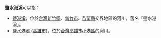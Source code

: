 '''鹽水港溪'''可以指：
* [[鹽港溪|鹽港溪]]，位於[[台灣|台灣]][[新竹縣|新竹縣]]、[[新竹市|新竹市]]、[[苗栗縣|苗栗縣]]交界地區的河川，舊名「鹽水港溪」。
* [[鹽水港溪_(高雄市)|鹽水港溪 (高雄市)]]，位於[[台灣|台灣]][[高雄市|高雄市]][[小港區_(高雄市)|小港區]]的河川。
{{disambig|Cat=四字地名消歧義}}